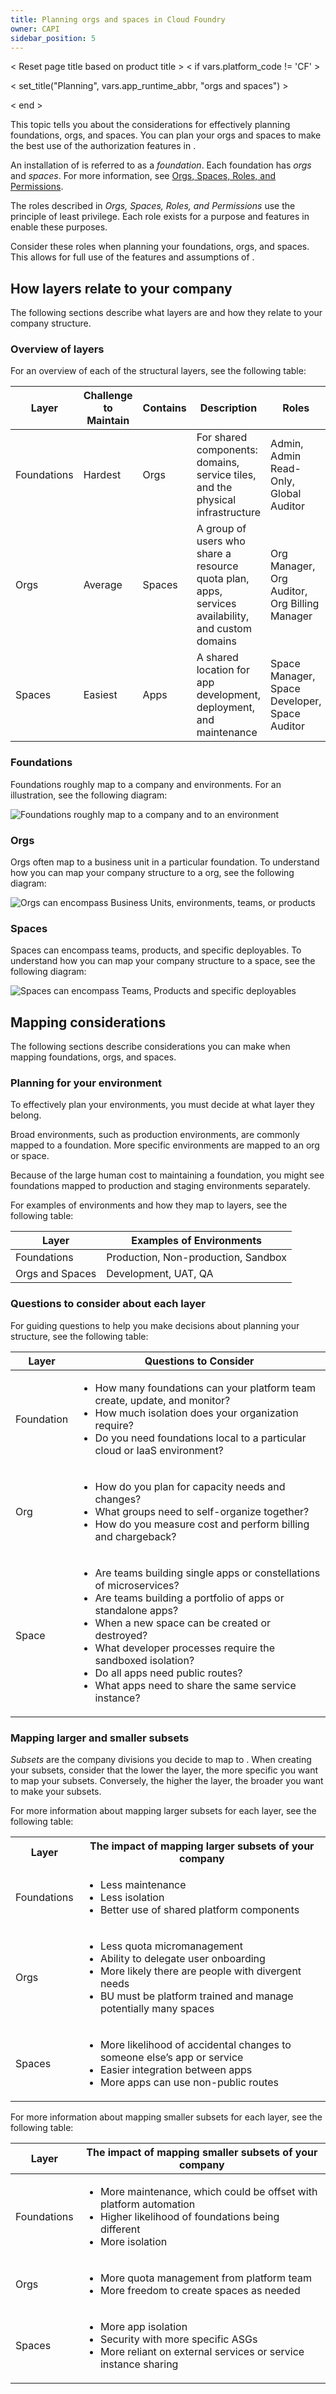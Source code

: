 ```yaml
---
title: Planning orgs and spaces in Cloud Foundry
owner: CAPI
sidebar_position: 5
---
```



< Reset page title based on product title >
< if vars.platform_code != 'CF' >

< set_title("Planning", vars.app_runtime_abbr, "orgs and spaces") >

< end >


This topic tells you about the considerations for effectively planning foundations, orgs, and spaces. You can plan your orgs and spaces to make the best use of the
authorization features in <AppRuntimeFirst/>.

An installation of <AppRuntimeAbbr/> is referred to as a _foundation_.
Each foundation has _orgs_ and _spaces_. For more information, see [Orgs, Spaces, Roles, and Permissions](./roles.html).

The <AppRuntimeAbbr/> roles described in _Orgs, Spaces, Roles, and Permissions_ use the principle of least privilege. Each role exists for a purpose and features in <AppRuntimeAbbr/> enable these purposes.

Consider these roles when planning your foundations, orgs, and spaces. This allows for full use of the features and assumptions of <AppRuntimeAbbr/>.


## <a id="conceptual"></a> How <AppRuntimeAbbr/> layers relate to your company

The following sections describe what <AppRuntimeAbbr/> layers are and how they relate to your company structure.

### <a id="layers"></a> Overview of <AppRuntimeAbbr/> layers

For an overview of each of the structural <AppRuntimeAbbr/> layers, see the following table:

<table>
<thead>
	<tr>
		<th><AppRuntimeAbbr/> Layer</th>
		<th>Challenge to Maintain</th>
		<th>Contains</th>
		<th>Description</th>
		<th>Roles</th>
	</tr>
</thead>
<tbody>
	<tr>
		<td>Foundations</td>
		<td>Hardest</td>
		<td>Orgs</td>
		<td>For shared components: domains, service tiles, and the physical infrastructure</td>
		<td>Admin, Admin Read-Only, Global Auditor</td>
	</tr>
	<tr>
		<td>Orgs</td>
		<td>Average</td>
		<td>Spaces</td>
		<td>A group of users who share a resource quota plan, apps, services availability, and custom domains</td>
		<td>Org Manager, Org Auditor, Org Billing Manager</td>
	</tr>
	<tr>
		<td>Spaces</td>
		<td>Easiest</td>
		<td>Apps</td>
		<td>A shared location for app development, deployment, and maintenance</td>
		<td>Space Manager, Space Developer, Space Auditor</td>
	</tr>
</tbody>
</table>

### <a id="mappingfoundations"></a> Foundations

Foundations roughly map to a company and environments. For an illustration, see the following diagram:

![Foundations roughly map to a company and to an environment](../../static/images/mapping_foundations.png)

### <a id="mappingorgs"></a> Orgs

Orgs often map to a business unit in a particular foundation. To understand how you can map your company
structure to a <AppRuntimeAbbr/> org, see the following diagram:

![Orgs can encompass Business Units, environments, teams, or products](../../static/images/mapping_organizations.png)


### <a id="mappingspaces"></a> Spaces


Spaces can encompass teams, products, and specific deployables. To understand how you can map your company structure to a <AppRuntimeAbbr/> space, see the following diagram:

![Spaces can encompass Teams, Products and specific deployables](../../static/images/mapping_spaces.png)


## <a id="mappingconsiderations"></a> Mapping considerations

The following sections describe considerations you can make when mapping foundations, orgs, and spaces.


### <a id="environments"></a> Planning for your environment

To effectively plan your environments, you must decide at what <AppRuntimeAbbr/> layer they belong.

Broad environments, such as production environments, are commonly mapped to a foundation. More specific environments are mapped to an org or space.

Because of the large human cost to maintaining a foundation, you might see foundations mapped to production and staging environments separately.

For examples of environments and how they map to <AppRuntimeAbbr/> layers, see the following table:

<table>
<thead>
	<tr>
		<th><AppRuntimeAbbr/> Layer</th>
		<th>Examples of Environments</th>
	</tr>
</thead>
<tbody>
	<tr>
		<td>Foundations</td>
		<td>Production, Non-production, Sandbox</td>
	</tr>
	<tr>
		<td>Orgs and Spaces</td>
		<td>Development, UAT, QA</td>
	</tr>
</tbody>
</table>

### <a id="considerations"></a> Questions to consider about each <AppRuntimeAbbr/> layer

For guiding questions to help you make decisions about planning your <AppRuntimeAbbr/> structure, see the following table:

<table>
<thead>
	<tr>
		<th><AppRuntimeAbbr/> Layer</th>
		<th>Questions to Consider</th>
	</tr>
</thead>
<tbody>
	<tr>
		<td>Foundation</td>
		<td>
			<ul>
				<li>How many foundations can your platform team create, update, and monitor?</li>
				<li>How much isolation does your organization require?</li>
				<li>Do you need foundations local to a particular cloud or IaaS environment?</li>
			</ul>
		</td>
	</tr>
	<tr>
		<td>Org</td>
		<td>
			<ul>
				<li>How do you plan for capacity needs and changes?</li>
				<li>What groups need to self-organize together?</li>
				<li>How do you measure cost and perform billing and chargeback?</li>
			</ul>
		</td>
	</tr>
	<tr>
		<td>Space</td>
		<td>
			<ul>
				<li>Are teams building single apps or constellations of microservices?</li>
				<li>Are teams building a portfolio of apps or standalone apps?</li>
				<li>When a new space can be created or destroyed?</li>
				<li>What developer processes require the sandboxed isolation?</li>
				<li>Do all apps need public routes?</li>
				<li>What apps need to share the same service instance?</li>
			</ul>
		</td>
	</tr>
</tbody>
</table>

### <a id="impact"></a> Mapping larger and smaller subsets

_Subsets_ are the company divisions you decide to map to <AppRuntimeAbbr/>. When creating your subsets, consider that the lower the <AppRuntimeAbbr/> layer, the more specific you want to map your subsets. Conversely, the higher the <AppRuntimeAbbr/> layer, the broader you want to make your subsets.

For more information about mapping larger subsets for each <AppRuntimeAbbr/> layer, see the following table:

<table>
	<tr>
		<th><AppRuntimeAbbr/> Layer</th>
		<th>The impact of mapping larger subsets of your company</th>
	</tr>
	<tr>
		<td>Foundations</td>
		<td>
			<ul>
				<li>Less maintenance</li>
				<li>Less isolation</li>
				<li>Better use of shared platform components</li>
			</ul>
		</td>
	</tr>
	<tr>
		<td>Orgs</td>
		<td>
			<ul>
				<li>Less quota micromanagement</li>
				<li>Ability to delegate user onboarding</li>
				<li>More likely there are people with divergent needs</li>
				<li>BU must be platform trained and manage potentially many spaces</li>
			</ul>
		</td>
	</tr>
	<tr>
		<td>Spaces</td>
		<td>
			<ul>
				<li>More likelihood of accidental changes to someone else’s app or service</li>
				<li>Easier integration between apps</li>
				<li>More apps can use non-public routes</li>
			</ul>
		</td>
	</tr>
</table>

For more information about mapping smaller subsets for each <AppRuntimeAbbr/> layer, see the following table:

<table>
<thead>
	<tr>
		<th><AppRuntimeAbbr/> Layer</th>
		<th>The impact of mapping smaller subsets of your company</th>
	</tr>
</thead>
<tbody>
	<tr>
		<td>Foundations</td>
		<td>
			<ul>
				<li>More maintenance, which could be offset with platform automation</li>
				<li>Higher likelihood of foundations being different</li>
				<li>More isolation</li>
			</ul>
		</td>
	</tr>
	<tr>
		<td>Orgs</td>
		<td>
			<ul>
				<li>More quota management from platform team</li>
				<li>More freedom to create spaces as needed</li>
			</ul>
		</td>
	</tr>
	<tr>
		<td>Spaces</td>
		<td>
			<ul>
				<li>More app isolation</li>
				<li>Security with more specific ASGs</li>
				<li>More reliant on external services or service instance sharing</li>
			</ul>
		</td>
	</tr>
</tbody>
</table>
